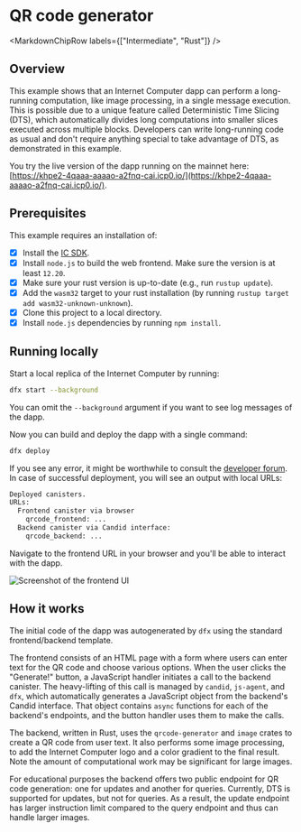 
# QR code generator

<MarkdownChipRow labels={["Intermediate", "Rust"]} />

## Overview

This example shows that an Internet Computer dapp can perform a long-running computation, like image processing, in a single message execution.
This is possible due to a unique feature called Deterministic Time Slicing (DTS), which automatically divides long computations into smaller slices executed across multiple blocks.
Developers can write long-running code as usual and don't require anything special to take advantage of DTS, as demonstrated in this example.

You try the live version of the dapp running on the mainnet here: [https://khpe2-4qaaa-aaaao-a2fnq-cai.icp0.io/](https://khpe2-4qaaa-aaaao-a2fnq-cai.icp0.io/).

## Prerequisites
This example requires an installation of:

- [x] Install the [IC SDK](https://internetcomputer.org/docs/current/developer-docs/setup/install/).
- [x] Install `node.js` to build the web frontend. Make sure the version is at least `12.20`.
- [x] Make sure your rust version is up-to-date (e.g., run `rustup update`).
- [x] Add the `wasm32` target to your rust installation (by running `rustup target add wasm32-unknown-unknown`).
- [x] Clone this project to a local directory.
- [x] Install `node.js` dependencies by running `npm install`.

## Running locally

Start a local replica of the Internet Computer by running:

```bash
dfx start --background
```

You can omit the `--background` argument if you want to see log messages of the dapp.

Now you can build and deploy the dapp with a single command:

```bash
dfx deploy
```

If you see any error, it might be worthwhile to consult the [developer forum](https://forum.dfinity.org/).
In case of successful deployment, you will see an output with local URLs:

```bash
Deployed canisters.
URLs:
  Frontend canister via browser
    qrcode_frontend: ...
  Backend canister via Candid interface:
    qrcode_backend: ...
```

Navigate to the frontend URL in your browser and you'll be able to interact with the dapp.

![Screenshot of the frontend UI](screenshot.png)


## How it works

The initial code of the dapp was autogenerated by `dfx` using the standard frontend/backend template.

The frontend consists of an HTML page with a form where users can enter text for the QR code and choose various options.
When the user clicks the "Generate!" button, a JavaScript handler initiates a call to the backend canister.
The heavy-lifting of this call is managed by `candid`, `js-agent`, and `dfx`, which automatically generates a JavaScript object from the backend's Candid interface.
That object contains `async` functions for each of the backend's endpoints, and the button handler uses them to make the calls.

The backend, written in Rust, uses the `qrcode-generator` and `image` crates to create a QR code from user text.
It also performs some image processing, to add the Internet Computer logo and a color gradient to the final result.
Note the amount of computational work may be significant for large images.

For educational purposes the backend offers two public endpoint for QR code generation: one for updates and another for queries.
Currently, DTS is supported for updates, but not for queries.
As a result, the update endpoint has larger instruction limit compared to the query endpoint and thus can handle larger images.

